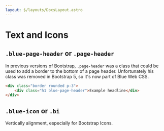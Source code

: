 ```yaml
---
layout: $/layouts/DocsLayout.astro
---
```



# Text and Icons

## `.blue-page-header` or `.page-header`

In previous versions of Bootstrap, `.page-header` was a class that could be used to add a border to the bottom of a page header.
Unfortunately his class was removed in Bootstrap 5, so it's now part of Blue Web CSS.

```html use:RenderBlock
<div class="border rounded p-3">
    <div class="h1 blue-page-header">Example headline</div>
</div>
```

## `.blue-icon` or `.bi`

Vertically alignment, especially for Bootstrap Icons.
